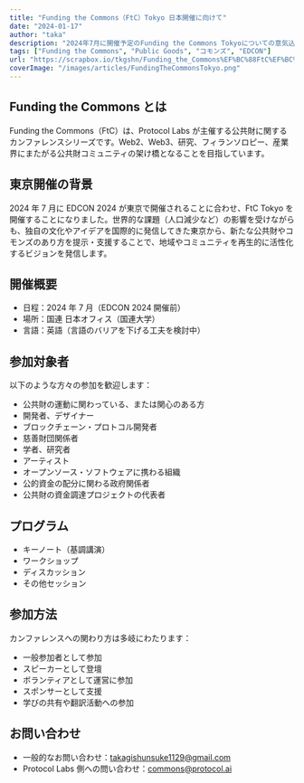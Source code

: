 ```yaml
---
title: "Funding the Commons（FtC）Tokyo 日本開催に向けて"
date: "2024-01-17"
author: "taka"
description: "2024年7月に開催予定のFunding the Commons Tokyoについての意気込みや文脈を解説"
tags: ["Funding the Commons", "Public Goods", "コモンズ", "EDCON"]
url: "https://scrapbox.io/tkgshn/Funding_the_Commons%EF%BC%88FtC%EF%BC%89Tokyo_%E6%97%A5%E6%9C%AC%E9%96%8B%E5%82%AC%E3%81%AB%E5%90%91%E3%81%91%E3%81%A6"
coverImage: "/images/articles/FundingTheCommonsTokyo.png"
---
```


## Funding the Commons とは

Funding the Commons（FtC）は、Protocol Labs が主催する公共財に関するカンファレンスシリーズです。Web2、Web3、研究、フィランソロピー、産業界にまたがる公共財コミュニティの架け橋となることを目指しています。

## 東京開催の背景

2024 年 7 月に EDCON 2024 が東京で開催されることに合わせ、FtC Tokyo を開催することになりました。世界的な課題（人口減少など）の影響を受けながらも、独自の文化やアイデアを国際的に発信してきた東京から、新たな公共財やコモンズのあり方を提示・支援することで、地域やコミュニティを再生的に活性化するビジョンを発信します。

## 開催概要

- 日程：2024 年 7 月（EDCON 2024 開催前）
- 場所：国連 日本オフィス（国連大学）
- 言語：英語（言語のバリアを下げる工夫を検討中）

## 参加対象者

以下のような方々の参加を歓迎します：

- 公共財の運動に関わっている、または関心のある方
- 開発者、デザイナー
- ブロックチェーン・プロトコル開発者
- 慈善財団関係者
- 学者、研究者
- アーティスト
- オープンソース・ソフトウェアに携わる組織
- 公的資金の配分に関わる政府関係者
- 公共財の資金調達プロジェクトの代表者

## プログラム

- キーノート（基調講演）
- ワークショップ
- ディスカッション
- その他セッション

## 参加方法

カンファレンスへの関わり方は多岐にわたります：

- 一般参加者として参加
- スピーカーとして登壇
- ボランティアとして運営に参加
- スポンサーとして支援
- 学びの共有や翻訳活動への参加

## お問い合わせ

- 一般的なお問い合わせ：takagishunsuke1129@gmail.com
- Protocol Labs 側への問い合わせ：commons@protocol.ai
